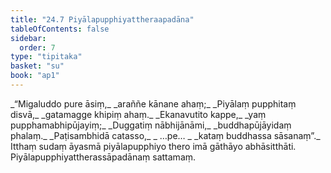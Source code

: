 ```yaml
---
title: "24.7 Piyālapupphiyattheraapadāna"
tableOfContents: false
sidebar:
  order: 7
type: "tipitaka"
basket: "su"
book: "ap1"
---
```



<DynamicBreadcrumb />

<Division number="27" book="ap1" bookNo="20" page="248">

<Paragraph number="3011" type="verses" book="ap1">
_“Migaluddo pure āsiṃ,_  
_araññe kānane ahaṃ;_  
_Piyālaṃ pupphitaṃ disvā,_  
_gatamagge khipiṃ ahaṃ._  

</Paragraph>

</Division>
<Division number="28" book="ap1" bookNo="20" page="248">

<Paragraph number="3012" type="verses" book="ap1">
_Ekanavutito kappe,_  
_yaṃ pupphamabhipūjayiṃ;_  
_Duggatiṃ nābhijānāmi,_  
_buddhapūjāyidaṃ phalaṃ._  

</Paragraph>

</Division>
<Division number="29" book="ap1" bookNo="20" page="248">

<Paragraph number="3013" type="verses" book="ap1">
_Paṭisambhidā catasso,_  
_ …pe… _  
_kataṃ buddhassa sāsanaṃ”._  

</Paragraph>

<Paragraph number="3014" book="ap1">
Itthaṃ sudaṃ āyasmā piyālapupphiyo thero imā gāthāyo abhāsitthāti.

</Paragraph>
</Division>

<Paragraph number="3015" type="center" book="ap1">
Piyālapupphiyattherassāpadānaṃ sattamaṃ.
</Paragraph>